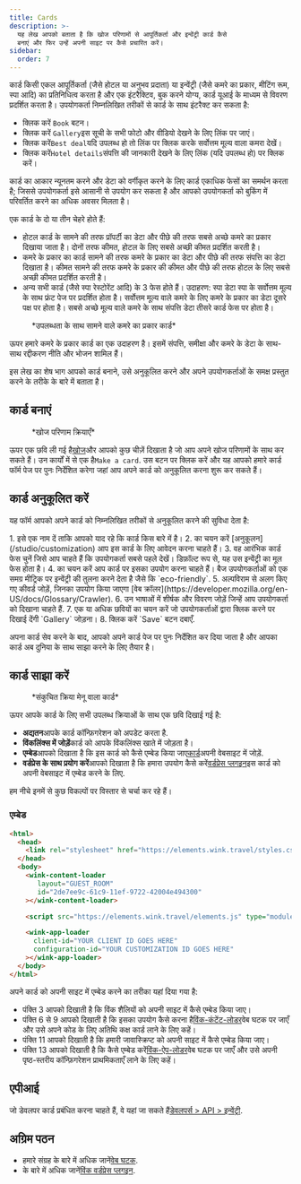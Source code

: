 ```yaml
---
title: Cards
description: >-
  यह लेख आपको बताता है कि खोज परिणामों से आपूर्तिकर्ता और इन्वेंट्री कार्ड कैसे
  बनाएं और फिर उन्हें अपनी साइट पर कैसे प्रचारित करें।
sidebar:
  order: 7
---
```


कार्ड किसी एकल आपूर्तिकर्ता (जैसे होटल या अनुभव प्रदाता) या इन्वेंट्री (जैसे कमरे का प्रकार, मीटिंग रूम, स्पा आदि) का प्रतिनिधित्व करता है और एक इंटरैक्टिव, बुक करने योग्य, कार्ड यूआई के माध्यम से विवरण प्रदर्शित करता है।
उपयोगकर्ता निम्नलिखित तरीकों से कार्ड के साथ इंटरैक्ट कर सकता है:

* क्लिक करें `Book` बटन।
* क्लिक करें `Gallery`इस सूची के सभी फोटो और वीडियो देखने के लिए लिंक पर जाएं।
* क्लिक करें`Best deal`यदि उपलब्ध हो तो लिंक पर क्लिक करके सर्वोत्तम मूल्य वाला कमरा देखें।
* क्लिक करें`Hotel details`संपत्ति की जानकारी देखने के लिए लिंक (यदि उपलब्ध हो) पर क्लिक करें।

कार्ड का आकार न्यूनतम करने और डेटा को वर्गीकृत करने के लिए कार्ड एकाधिक फेसों का समर्थन करता है; जिससे उपयोगकर्ता इसे आसानी से उपयोग कर सकता है और आपको उपयोगकर्ता को बुकिंग में परिवर्तित करने का अधिक अवसर मिलता है।

एक कार्ड के दो या तीन चेहरे होते हैं:

* होटल कार्ड के सामने की तरफ प्रॉपर्टी का डेटा और पीछे की तरफ सबसे अच्छे कमरे का प्रकार दिखाया जाता है। दोनों तरफ कीमत, होटल के लिए सबसे अच्छी कीमत प्रदर्शित करती है।
* कमरे के प्रकार का कार्ड सामने की तरफ कमरे के प्रकार का डेटा और पीछे की तरफ संपत्ति का डेटा दिखाता है। कीमत सामने की तरफ कमरे के प्रकार की कीमत और पीछे की तरफ होटल के लिए सबसे अच्छी कीमत प्रदर्शित करती है।
* अन्य सभी कार्ड (जैसे स्पा रेस्टोरेंट आदि) के 3 फेस होते हैं। उदाहरण: स्पा डेटा स्पा के सर्वोत्तम मूल्य के साथ फ्रंट पेज पर प्रदर्शित होता है। सर्वोत्तम मूल्य वाले कमरे के लिए कमरे के प्रकार का डेटा दूसरे पक्ष पर होता है। सबसे अच्छे मूल्य वाले कमरे के साथ संपत्ति डेटा तीसरे कार्ड फेस पर होता है।

<figure>
  <CloudinaryImage width="350" height="829" resize="scale" quality="best" alt="कार्ड पूर्वावलोकन" src="academy/card-example" errorImage="noimage_opaque_nyrtl0.png" />

  <figcaption>*उपलब्धता के साथ सामने वाले कमरे का प्रकार कार्ड*</figcaption>
</figure>


ऊपर हमारे कमरे के प्रकार कार्ड का एक उदाहरण है। इसमें संपत्ति, समीक्षा और कमरे के डेटा के साथ-साथ रद्दीकरण नीति और भोजन शामिल हैं।

इस लेख का शेष भाग आपको कार्ड बनाने, उसे अनुकूलित करने और अपने उपयोगकर्ताओं के समक्ष प्रस्तुत करने के तरीके के बारे में बताता है।

## कार्ड बनाएं

<figure>
  <CloudinaryImage width="350" height="238" resize="scale" quality="best" alt="कार्रवाई" src="academy/inventory-actions" errorImage="noimage_opaque_nyrtl0.png" />

  <figcaption>*खोज परिणाम क्रियाएँ*</figcaption>
</figure>


ऊपर एक छवि ली गई है[खोज](/studio/search)और आपको कुछ चीज़ें दिखाता है जो आप अपने खोज परिणामों के साथ कर सकते हैं। उन कार्यों में से एक है`Make a card`.
उस बटन पर क्लिक करें और यह आपको हमारे कार्ड फॉर्म पेज पर पुनः निर्देशित करेगा जहां आप अपने कार्ड को अनुकूलित करना शुरू कर सकते हैं।

## कार्ड अनुकूलित करें

यह फॉर्म आपको अपने कार्ड को निम्नलिखित तरीकों से अनुकूलित करने की सुविधा देता है:

<Steps>
  1. इसे एक नाम दें ताकि आपको याद रहे कि कार्ड किस बारे में है।
  2. का चयन करें [अनुकूलन](/studio/customization) आप इस कार्ड के लिए आवेदन करना चाहते हैं।
  3. वह आरंभिक कार्ड फेस चुनें जिसे आप चाहते हैं कि उपयोगकर्ता सबसे पहले देखें। डिफ़ॉल्ट रूप से, यह उस इन्वेंट्री का मूल फेस होता है।
  4. का चयन करें <Badge text="badge" variant="tip" size="small" /> आप कार्ड पर इसका उपयोग करना चाहते हैं। बैज उपयोगकर्ताओं को एक समग्र मीट्रिक पर इन्वेंट्री की तुलना करने देता है जैसे कि `eco-friendly`.
  5. अल्पविराम से अलग किए गए कीवर्ड जोड़ें, जिनका उपयोग किया जाएगा [वेब क्रॉलर](https://developer.mozilla.org/en-US/docs/Glossary/Crawler).
  6. उन भाषाओं में शीर्षक और विवरण जोड़ें जिन्हें आप उपयोगकर्ता को दिखाना चाहते हैं.
  7. एक या अधिक छवियों का चयन करें जो उपयोगकर्ताओं द्वारा क्लिक करने पर दिखाई देंगी `Gallery` जोड़ना।
  8. क्लिक करें `Save` बटन दबाएँ.
</Steps>


अपना कार्ड सेव करने के बाद, आपको अपने कार्ड पेज पर पुनः निर्देशित कर दिया जाता है और आपका कार्ड अब दुनिया के साथ साझा करने के लिए तैयार है।

## कार्ड साझा करें

<figure>
  <CloudinaryImage width="350" height="857" resize="scale" quality="best" alt="कार्ड" src="academy/card-actions" errorImage="noimage_opaque_nyrtl0.png" />

  <figcaption>*संकुचित क्रिया मेनू वाला कार्ड*</figcaption>
</figure>


ऊपर आपके कार्ड के लिए सभी उपलब्ध क्रियाओं के साथ एक छवि दिखाई गई है:

* **अद्यतन**आपके कार्ड कॉन्फ़िगरेशन को अपडेट करता है.
* **विंकलिंक्स में जोड़ें**कार्ड को आपके विंकलिंक्स खाते में जोड़ता है।
* **एम्बेड**आपको दिखाता है कि इस कार्ड को कैसे एम्बेड किया जाए[कार्ड](/developers/web-components/#content-loader)अपनी वेबसाइट में जोड़ें.
* **वर्डप्रेस के साथ प्रयोग करें**आपको दिखाता है कि हमारा उपयोग कैसे करें[वर्डप्रेस प्लगइन](/developers/wordpress)इस कार्ड को अपनी वेबसाइट में एम्बेड करने के लिए.

हम नीचे इनमें से कुछ विकल्पों पर विस्तार से चर्चा कर रहे हैं।

### एम्बेड

```html {3, 6-9, 11, 13-16}
<html>
  <head>
    <link rel="stylesheet" href="https://elements.wink.travel/styles.css"></link>
  </head>
  <body>
    <wink-content-loader
       layout="GUEST_ROOM"
       id="2de7ee9c-61c9-11ef-9722-42004e494300"
    ></wink-content-loader>

    <script src="https://elements.wink.travel/elements.js" type="module" defer></script>

    <wink-app-loader
      client-id="YOUR CLIENT ID GOES HERE"
      configuration-id="YOUR CUSTOMIZATION ID GOES HERE"
    ></wink-app-loader>
  </body>
</html>
```

अपने कार्ड को अपनी साइट में एम्बेड करने का तरीका यहां दिया गया है:

* पंक्ति 3 आपको दिखाती है कि विंक शैलियों को अपनी साइट में कैसे एम्बेड किया जाए।
* पंक्ति 6 ​​से 9 आपको दिखाती है कि इसका उपयोग कैसे करना है[विंक-कंटेंट-लोडर](/developers/web-components/#content-loader)वेब घटक पर जाएँ और उसे अपने कोड के लिए अतिथि कक्ष कार्ड लाने के लिए कहें।
* पंक्ति 11 आपको दिखाती है कि हमारी जावास्क्रिप्ट को अपनी साइट में कैसे एम्बेड किया जाए।
* पंक्ति 13 आपको दिखाती है कि कैसे एम्बेड करें[विंक-ऐप-लोडर](/developers/web-components/#application-loader)वेब घटक पर जाएँ और उसे अपनी पृष्ठ-स्तरीय कॉन्फ़िगरेशन प्राथमिकताएँ लाने के लिए कहें।

## एपीआई

जो डेवलपर कार्ड प्रबंधित करना चाहते हैं, वे यहां जा सकते हैं[डेवलपर्स > API > इन्वेंट्री](/developers/apis/#inventory-api).

## अग्रिम पठन

* हमारे संग्रह के बारे में अधिक जानें[वेब घटक](/developers/web-components).
* के बारे में अधिक जानें[विंक वर्डप्रेस प्लगइन](/developers/wordpress).

